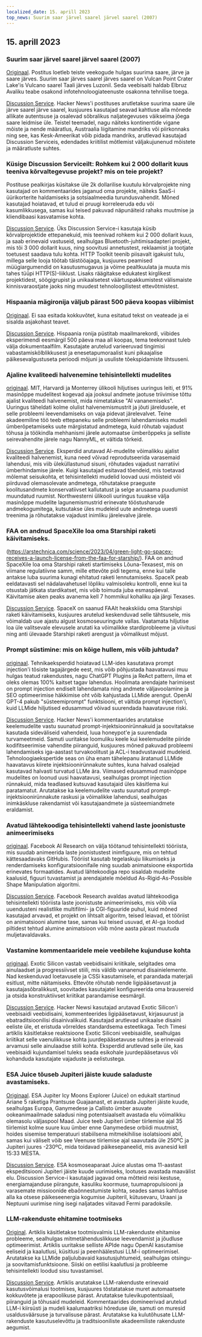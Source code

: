 ```yaml
---
localized_date: 15. aprill 2023
top_news: Suurim saar järvel saarel järvel saarel (2007)
---
```




<CallToAction />

<Steps>

## 15. aprill 2023

### Suurim saar järvel saarel järvel saarel (2007)

[Originaal](https://www.elbruz.org/special-projects/islands-and-lakes/).
Postitus loetleb teiste veekogude hulgas suurima saare, järve ja saare järves. Suurim saar järves saarel järves saarel on Vulcan Point Crater Lake'is Vulcano saarel Taali järves Luzonil. Seda veebisaiti haldab Elbruz Avaliku teabe osakond infotehnoloogiateenuste osakonna tehnilise toega.

[Discussion Service](http://news.ycombinator.com/item?id=35567026).
Hacker News'i postituses arutletakse suurima saare üle järve saarel järve saarel, kusjuures kasutajad seavad kahtluse alla mõnede allikate autentsuse ja osalevad sõbralikus naljategevuses väikseima jõega saare leidmise üle. Teistel teemadel, nagu näiteks kontinentide vigane mõiste ja nende määratlus, Austraalia liigitamine mandriks või piirkonnaks ning see, kas Kesk-Ameerikat võib pidada mandriks, arutlevad kasutajad Discussion Serviceis, edendades kriitilist mõtlemist väljakujunenud mõistete ja määratluste suhtes.

### Küsige Discussion Serviceilt: Rohkem kui 2 000 dollarit kuus teeniva kõrvaltegevuse projekt? mis on teie projekt?

Postituse pealkirjas küsitakse üle 2k dollarilise kuutulu kõrvalprojekte ning kasutajad on kommentaarides jaganud oma projekte, näiteks SaaS-i üürikorterite haldamiseks ja sotsiaalmeedia turundusvahendit. Mõned kasutajad hoiatavad, et tulud ei pruugi korreleeruda edu või kasumlikkusega, samas kui teised pakuvad näpunäiteid rahaks muutmise ja kliendibaasi kasvatamise kohta.

[Discussion Service](http://news.ycombinator.com/item?id=35567822).
Üks Discussion Service-i kasutaja küsib kõrvalprojektide ettepanekuid, mis teenivad rohkem kui 2 000 dollarit kuus, ja saab erinevaid vastuseid, sealhulgas Bluetooth-juhtimisadapteri projekt, mis tõi 3 000 dollarit kuus, ning soovitusi annetustest, reklaamist ja tootjate toetusest saadava tulu kohta. HTTP Toolkit teenib piisavalt igakuist tulu, millega selle looja töötab täistööajaga, kusjuures peamised müügiargumendid on kasutusmugavus ja võime pealtkuulata ja muuta mis tahes tüüpi HTTP(S)-liiklust. Lisaks räägitakse edukatest kirglikest projektidest, söögigrupist ja unikaalsetest väärtuspakkumistest välismaiste kinnisvaraostjate jaoks ning muudest tehnoloogilistest ettevõtmistest.

### Hispaania mägironija väljub pärast 500 päeva koopas viibimist

[Originaal](https://www.cbc.ca/news/world/spain-cave-500-days-beatriz-flamini-1.6810428).
Ei saa esitada kokkuvõtet, kuna esitatud tekst on veateade ja ei sisalda asjakohast teavet.

[Discussion Service](http://news.ycombinator.com/item?id=35571481).
Hispaania ronija püstitab maailmarekordi, viibides eksperimendi eesmärgil 500 päeva maa all koopas, tema teekonnast tuleb välja dokumentaalfilm. Kasutajate arutelud varieeruvad tingimisi vabastamiskõlblikkusest ja enesetapumoraalist kuni pikaajalise päikesevalgustuseta perioodi mõjuni ja usuliste tõekspidamiste lihtsuseni.

### Ajaline kvaliteedi halvenemine tehisintellekti mudelites

[originaal](https://www.nannyml.com/blog/91-of-ml-perfomance-degrade-in-time).
MIT, Harvardi ja Monterrey ülikooli hiljutises uuringus leiti, et 91% masinõppe mudelitest kogevad aja jooksul andmete jaotuse triivimise tõttu ajalist kvaliteedi halvenemist, mida nimetatakse "AI vananemiseks". Uuringus täheldati kolme olulist halvenemismustrit ja jõuti järeldusele, et selle probleemi leevendamiseks on vaja pidevat järelevalvet. Teine akadeemiline töö teeb ettepaneku selle probleemi lahendamiseks mudeli ümberõpetamiseks uute märgistatud andmetega, kuid rõhutab vajadust tõhusa ja töökindla mehhanismi järele automaatse ümberõppeks ja selliste seirevahendite järele nagu NannyML, et vältida tõrkeid.

[Discussion Service](http://news.ycombinator.com/item?id=35566145).
Eksperdid arutavad AI-mudelite võimalikku ajalist kvaliteedi halvenemist, kuna need võivad reprodutseerida varasemaid lahendusi, mis viib üleküllastunud sisuni, rõhutades vajadust narratiivi ümberhindamise järele. Kuigi kasutajad esitavad tõendeid, mis toetavad mõlemat seisukohta, et tehisintellekti mudelid loovad uusi mõisteid või piirduvad olemasolevate andmetega, rõhutatakse praeguste koolitusandmete konservatiivset kallutatust ja selge arusaama puudumist muundatud ruumist. Northwesterni ülikooli uuringus tuuakse välja masinõppe mudelite lagunemismustrid erinevate tööstusharude andmekogumitega, kutsutakse üles mudeleid uute andmetega uuesti treenima ja rõhutatakse vajadust inimliku järelevalve järele.

### FAA on andnud SpaceXile loa oma Starshipi raketi käivitamiseks.

(https://arstechnica.com/science/2023/04/green-light-go-spacex-receives-a-launch-license-from-the-faa-for-starship/).
FAA on andnud SpaceXile loa oma Starshipi raketi startimiseks Lõuna-Texasest, mis on viimane regulatiivne samm, mille ettevõte pidi tegema, enne kui talle antakse luba suurima kunagi ehitatud raketi lennutamiseks. SpaceX peab eeldatavasti sel nädalavahetusel lõpliku valmisoleku kontrolli, enne kui ta otsustab jätkata stardikatset, mis võib toimuda juba esmaspäeval. Käivitamise aken peaks avanema kell 7 hommikul kohaliku aja järgi Texases.

[Discussion Service](http://news.ycombinator.com/item?id=35575298).
SpaceX on saanud FAAlt heakskiidu oma Starshipi raketi käivitamiseks, kusjuures arutelud keskenduvad selle tähtsusele, mis võimaldab uue ajastu algust kosmoseuuringute vallas. Vaatamata hiljutise loa üle valitsevale elevusele arutati ka võimalikke stardiprobleeme ja viivitusi ning anti ülevaade Starshipi raketi arengust ja võimalikust mõjust.

### Prompt süstimine: mis on kõige hullem, mis võib juhtuda?

[originaal](https://simonwillison.net/2023/Apr/14/worst-that-can-happen/).
Tehnikaeksperdid hoiatavad LLM-ides kasutatava prompt injection'i tõsiste tagajärgede eest, mis võib põhjustada haavatavusi muu hulgas teatud rakendustes, nagu ChatGPT Plugins ja ReAct pattern, ilma et oleks olemas 100% kaitset tagav lahendus. Hoolimata arendajate harimisest on prompt injection endiselt lahendamata ning andmete väljavoolamine ja SEO optimeerimise häkkimise oht võib kahjustada LLMide arengut. OpenAI GPT-4 pakub "süsteemiprompt" funktsiooni, et vältida prompt injection'i, kuid LLMide hiljutised edusammud võivad suurendada haavatavuse riski.

[Discussion Service](http://news.ycombinator.com/item?id=35572290).
Hacker News'i kommentaarides arutatakse keelemudelite vastu suunatud prompt-injektsioonirünnakuid ja soovitatakse kasutada sideväliseid vahendeid, luua honeypot'e ja suurendada turvameetmeid. Samuti uuritakse loomuliku keele kui keelemudelite piiride kodifitseerimise vahendite piiranguid, kusjuures mõned pakuvad probleemi lahendamiseks iga-aastast turvakoolitust ja ACL-i teadvustavaid mudeleid. Tehnoloogiaekspertide seas on üha enam tähelepanu äratanud LLMide haavatavus kiirete injektsioonirünnakute suhtes, kuna halvad osalejad kasutavad halvasti turvatud LLMe ära. Viimased edusammud masinõppe mudelites on loonud uusi haavatavusi, sealhulgas prompt injection rünnakuid, mida teadlased kutsuvad kasutajaid üles käsitlema kui paratamatut. Arutatakse ka keelemudelite vastu suunatud prompt-injektsioonirünnakute raskusi ja võimalikke lahendusi, sealhulgas inimkäskluse rakendamist või kasutajaandmete ja süsteemiandmete eraldamist.

### Avatud lähtekoodiga tehisintellekti vahend laste joonistuste animeerimiseks

[originaal](https://github.com/facebookresearch/AnimatedDrawings).
Facebook AI Research on välja töötanud tehisintellekti tööriista, mis suudab animeerida laste joonistustest inimfiguure, mis on tehtud kättesaadavaks GitHubis. Tööriist kasutab tegelaskuju liikumiseks ja renderdamiseks konfiguratsioonifaile ning suudab animatsioone eksportida erinevates formaatides. Avatud lähtekoodiga repo sisaldab mudelite kaalusid, figuuri tuvastamist ja arendajatele mõeldud As-Rigid-As-Possible Shape Manipulation algoritmi.

[Discussion Service](http://news.ycombinator.com/item?id=35565681).
Facebook Research avaldas avatud lähtekoodiga tehisintellekti tööriista laste joonistuste animeerimiseks, mis võib viia uuendusteni realistlike multifilmi- ja CGI-figuuride puhul, kuid mõned kasutajad arvavad, et projekt on lihtsalt algoritm, teised leiavad, et tööriist on animatsiooni alumine tase, samas kui teised usuvad, et AI-ga loodud piltidest tehtud alumine animatsioon võib mõne aasta pärast muutuda muljetavaldavaks.

### Vastamine kommentaaridele meie veebilehe kujunduse kohta

[originaal](https://research.exoticsilicon.com/articles/replying_to_comments).
Exotic Silicon vastab veebidisaini kriitikale, selgitades oma ainulaadset ja progressiivset stiili, mis väldib vananenud disainielemente. Nad keskenduvad loetavusele ja CSSi kasutamisele, et parandada materjali esitlust, mitte näitamiseks. Ettevõte rõhutab nende ligipääsetavust ja kasutajasõbralikkust, soovitades kasutajatel konfigureerida oma brausereid ja otsida konstruktiivset kriitikat parandamise eesmärgil.

[Discussion Service](http://news.ycombinator.com/item?id=35567285).
Hacker Newsi kasutajad arutavad Exotic Silicon'i veebisaidi veebidisaini, kommenteerides ligipääsetavust, kirjasuurust ja ebatraditsioonilisi disainivalikuid. Kasutajad arutlevad unikaalse disaini eeliste üle, et eristuda võrreldes standardsema esteetikaga. Tech Timesi artiklis käsitletakse reaktsioone Exotic Siliconi veebisaidile, sealhulgas kriitikat selle vaenulikkuse kohta juurdepääsetavuse suhtes ja erinevaid arvamusi selle ainulaadse stiili kohta. Eksperdid arutlevad selle üle, kas veebisaidi kujundamisel tuleks seada esikohale juurdepääsetavus või kohanduda kasutajate vajaduste ja eelistustega.

### ESA Juice tõuseb Jupiteri jäiste kuude saladuste avastamiseks.

[Originaal](https://www.esa.int/Science_Exploration/Space_Science/Juice/ESA_s_Juice_lifts_off_on_quest_to_discover_secrets_of_Jupiter_s_icy_moons).
ESA Jupiter Icy Moons Explorer (Juice) on edukalt startinud Ariane 5 raketiga Prantsuse Guajaanast, et avastada Jupiteri jäiste kuude, sealhulgas Europa, Ganymedese ja Callisto ümber asuvate ookeanimaailmade saladusi ning potentsiaalselt avastada elu võimalikku olemasolu väljaspool Maad. Juice teeb Jupiteri ümber tiirlemise ajal 35 tiirlemist kolme suure kuu ümber enne Ganymedese orbiidi muutmist, hoides sisemise temperatuuri stabiilsena mitmekihilise isolatsiooni abil, samas kui väliselt võib see Veenuse tiirlemise ajal saavutada üle 250ºC ja Jupiteri juures -230ºC, mida toidavad päikesepaneelid, mis avanesid kell 15:33 MESTA.

[Discussion Service](http://news.ycombinator.com/item?id=35574177).
ESA kosmoseaparaat Juice alustas oma 11-aastast ekspeditsiooni Jupiteri jäiste kuude uurimiseks, lootuses avastada maavälist elu. Discussion Service-i kasutajad jagavad oma mõtteid reisi kestuse, energiamajanduse piirangute, kasuliku koormuse, tuumapropulsiooni ja varasemate missioonide ebaõnnestumiste kohta, seades samas kahtluse alla ka otsese päikeseenergia kogumise Jupiteril, kütusevaru, Uraani ja Neptuuni uurimise ning isegi naljatades viitavad Fermi paradoksile.

### LLM-rakenduste ehitamine tootmiseks

[Original](https://huyenchip.com/2023/04/11/llm-engineering.html).
Artiklis käsitletakse tootmisvalmis LLM-rakenduste ehitamise probleeme, sealhulgas mitmetähenduslikkuse leevendamist ja jõudluse optimeerimist. Artiklis uuritakse selliste APIde nagu OpenAI kasutamise eeliseid ja kaalutlusi, küsitlusi ja peenhäälestusi LLM-i optimeerimisel. Arutatakse ka LLMide paljulubavaid kasutusjuhtumeid, sealhulgas otsingu- ja soovitamisfunktsioone. Siiski on eetilisi kaalutlusi ja probleeme tehisintellekti loodud sisu tuvastamisel.

[Discussion Service](http://news.ycombinator.com/item?id=35565212).
Artiklis arutatakse LLM-rakenduste erinevaid kasutusvõimalusi tootmises, kusjuures tõstatatakse muret automaatsete kokkuvõtete ja erapoolikuse pärast. Arutatakse tulevikupotentsiaali, piiranguid ja tõhusaid mudeleid. Kommentaarides domineerivad arutelud LLM-i kiirsüsti ja mudeli kaalumaatriksi hõreduse üle, samuti on muresid usaldusväärsuse ja turvalisuse pärast. Arutatakse ka kulutõhusate LLM-rakenduste kasutuselevõttu ja traditsiooniliste akadeemiliste rakenduste aegumist.

</Steps>
